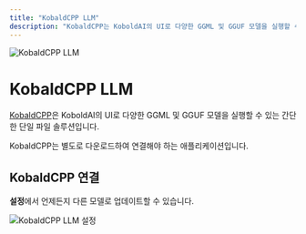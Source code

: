 ```yaml
---
title: "KobaldCPP LLM"
description: "KobaldCPP는 KoboldAI의 UI로 다양한 GGML 및 GGUF 모델을 실행할 수 있는 간단한 단일 파일 솔루션입니다."
---
```



<Image
  src="/images/anythingllm-setup/llm-configuration/local/kobaldcpp/header-image.png"
  height={1080}
  width={1920}
  quality={100}
  alt="KobaldCPP LLM"
/>

# KobaldCPP LLM

[KobaldCPP](https://KobaldCPP.com)은 KoboldAI의 UI로 다양한 GGML 및 GGUF 모델을 실행할 수 있는 간단한 단일 파일 솔루션입니다.

KobaldCPP는 별도로 다운로드하여 연결해야 하는 애플리케이션입니다.

## KobaldCPP 연결

**설정**에서 언제든지 다른 모델로 업데이트할 수 있습니다.

<Image
  src="/images/anythingllm-setup/llm-configuration/local/kobaldcpp/kobaldcpp-llm.png"
  height={1080}
  width={1920}
  quality={100}
  alt="KobaldCPP LLM 설정"
/>
